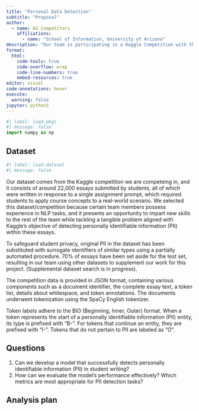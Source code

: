 ```yaml
---
title: "Personal Data Detection"
subtitle: "Proposal"
author:
  - name: KG Competitors
    affiliations:
      - name: "School of Information, University of Arizona"
description: "Our team is participating in a Kaggle Competition with the the objective being to create a model capable of identifying personally identifiable information (PII) within student writing. The existence of PII poses a formidable barrier to the analysis and creation of openly accessible datasets aimed at advancing education, as making such data publicly available exposes students to potential risks. To mitigate these risks, it is imperative to thoroughly screen and cleanse educational data of any PII prior to its public release, a process that could be optimized and facilitated through the application of data science techniques."
format:
  html:
    code-tools: true
    code-overflow: wrap
    code-line-numbers: true
    embed-resources: true
editor: visual
code-annotations: hover
execute:
  warning: false
jupyter: python3
---
```


```python
#| label: load-pkgs
#| message: false
import numpy as np
```

## Dataset

```python
#| label: load-dataset
#| message: false
```


Our dataset comes from the Kaggle competition we are competeing in, and it consists of around 22,000 essays submitted by students, all of which were written in response to a single assignment prompt, which required students to apply course concepts to a real-world scenario. We selected this dataset/competition because certain team members possess experience in NLP tasks, and it presents an opportunity to impart new skills to the rest of the team while tackling a tangible problem aligned with Kaggle's objective of detecting personally identifiable information (PII) within these essays. 

To safeguard student privacy, original PII in the dataset has been substituted with surrogate identifiers of similar types using a partially automated procedure. 70% of essays have been set aside for the test set, resulting in our team using other datasets to supplement our work for this project. (Supplemental dataset search is in progress). 

The competition data is provided in JSON format, containing various components such as a document identifier, the complete essay text, a token list, details about whitespace, and token annotations. The documents underwent tokenization using the SpaCy English tokenizer. 

Token labels adhere to the BIO (Beginning, Inner, Outer) format. When a token represents the start of a personally identifiable information (PII) entity, its type is prefixed with "B-". For tokens that continue an entity, they are prefixed with "I-". Tokens that do not pertain to PII are labeled as "O".

## Questions

1. Can we develop a model that successfully detects personally identifiable information (PII) in student writing?
2. How can we evaluate the model's performance effectively? Which metrics are most appropriate for PII detection tasks? 

## Analysis plan


